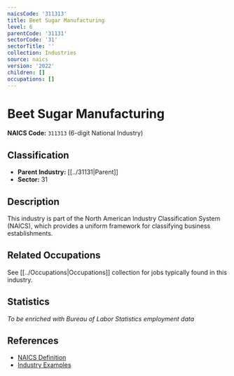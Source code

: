 ```yaml
---
naicsCode: '311313'
title: Beet Sugar Manufacturing
level: 6
parentCode: '31131'
sectorCode: '31'
sectorTitle: ''
collection: Industries
source: naics
version: '2022'
children: []
occupations: []
---
```

# Beet Sugar Manufacturing

**NAICS Code:** `311313` (6-digit National Industry)

## Classification

- **Parent Industry:** [[../31131|Parent]]
- **Sector:** 31

## Description

This industry is part of the North American Industry Classification System (NAICS), which provides a uniform framework for classifying business establishments.

## Related Occupations

See [[../Occupations|Occupations]] collection for jobs typically found in this industry.

## Statistics

*To be enriched with Bureau of Labor Statistics employment data*

## References

- [NAICS Definition](https://www.census.gov/naics/)
- [Industry Examples](https://www.census.gov/naics/2022NAICS/)
